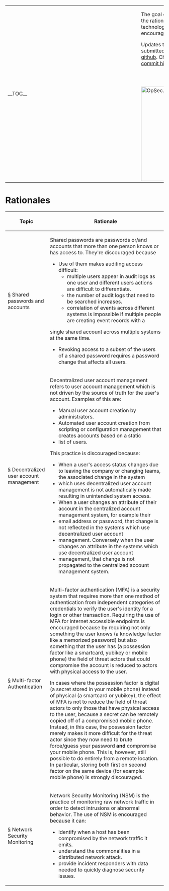 <table>
  <tr>
    <td style="min-width: 25em;">__TOC__</td>
    <td style="vertical-align: top; padding-left: 1em;">
The goal of this document is to detail the rationales behind why various technologies and processes are encouraged or discouraged.

Updates to this page should be submitted to the [https://github.com/mozilla/wikimo_opsec/ source repository on github].
Changes are detailed in the [https://github.com/mozilla/wikimo_opsec/commits/master commit history].

<span style="float: right; padding-top: 3em;">[[File:OpSec.png|300px]]</span>
    </td>
  </tr>
</table>

= Rationales =
{| class="wikitable"
!Topic
!Rationale
|-
|<div id="shared-passwords">[[#shared-passwords|§]] Shared passwords and accounts</div>
|Shared passwords are passwords or/and accounts that more than one person knows or has access to. They're discouraged because
* Use of them makes auditing access difficult:
** multiple users appear in audit logs as one user and different users actions are difficult to differentiate.
** the number of audit logs that need to be searched increases.
** correlation of events across different systems is impossible if multiple people are creating event records with a
single shared account across multiple systems at the same time.
* Revoking access to a subset of the users of a shared password requires a password change that affects all users.
|-
|<div id="decentralized-user-account-management">[[#decentralized-user-account-management|§]] Decentralized user account management</div>
|Decentralized user account management refers to user account management which is not driven by the source of truth for
the user's account. Examples of this are:
* Manual user account creation by administrators.
* Automated user account creation from scripting or configuration management that creates accounts based on a static
* list of users.
This practice is discouraged because:
* When a user's access status changes due to leaving the company or changing teams, the associated change in the system
* which uses decentralized user account management is not automatically made resulting in unintended system access.
* When a user changes an attribute of their account in the centralized account management system, for example their
* email address or password, that change is not reflected in the systems which use decentralized user account
* management. Conversely when the user changes an attribute in the systems which use decentralized user account
* management, that change is not propagated to the centralized account management system.
|-
|<div id="mfa">[[#mfa|§]] Multi-factor Authentication</div>
|Multi-factor authentication (MFA) is a security system that requires more than one method of authentication from
independent categories of credentials to verify the user's identity for a login or other transaction.
Requiring the use of MFA for internet accessible endpoints is encouraged because by requiring not only something the
user knows (a knowledge factor like a memorized password) but also something that the user has (a possession factor like
a smartcard, yubikey or mobile phone) the field of threat actors that could compromise the account is reduced to actors
with physical access to the user.

In cases where the possession factor is digital (a secret stored in your mobile phone) instead of physical (a smartcard
or yubikey), the effect of MFA is not to reduce the field of threat actors to only those that have physical access to
the user, because a secret can be remotely copied off of a compromised mobile phone. Instead, in this case, the
possession factor merely makes it more difficult for the threat actor since they now need to brute force/guess your
password '''and''' compromise your mobile phone. This is, however, still possible to do entirely from a remote location.
In particular, storing both first on second factor on the same device (for example: mobile phone) is strongly discouraged.
|-
|<div id="nsm">[[#nsm|§]] Network Security Monitoring</div>
|Network Security Monitoring (NSM) is the practice of monitoring raw network traffic in order to detect intrusions or
abnormal behavior. The use of NSM is encouraged because it can:
* identify when a host has been compromised by the network traffic it emits.
* understand the commonalities in a distributed network attack.
* provide incident responders with data needed to quickly diagnose security issues.
|}
